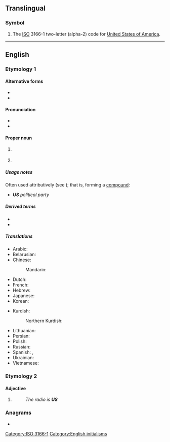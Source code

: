 {{also|Appendix:Variations of "us"}}
==Translingual==

===Symbol===
{{head|mul|symbol}}

# The [[ISO]] 3166-1 two-letter (alpha-2) code for [[United States of America]].

[[Category:ISO 3166-1]]

----

==English==

===Etymology 1===

====Alternative forms====
* {{l|en|U.S.}}
* {{l|en|U. S.}}

====Pronunciation====
* {{IPA|en|/juː.ɛs/}}
* {{audio|en|LL-Q1860 (eng)-Back ache-US.wav|Audio (UK)}}

====Proper noun====
{{en-proper noun}}

# {{initialism of|en|United States}}
#: {{ux|en|[[ICANN]] is based in the '''US'''.}}
# {{abbreviation of|en|United States}}
#: {{ux|en|legal residents of the 48 [[contiguous]] '''US''' and [[DC]]}}

=====Usage notes=====
Often used attributively (see {{ll|en|attributive noun}}); that is, forming a [[compound]]:
* '''''US''' political party''

=====Derived terms=====
* {{l|en|US-ian}}
* {{l|en|US American}}

=====Translations=====
{{trans-top-also|abbreviation of United States|U.S.}}
* Arabic: {{not used|ar}}
* Belarusian: {{not used|be}}
* Chinese:
*: Mandarin: {{not used|cmn}}
* Dutch: {{t+|nl|VS|m-p}}
* French: {{t+|fr|EU|m-p}}
* Hebrew: {{not used|he}}
* Japanese: {{not used|ja}}
* Korean: {{not used|ko}}
{{trans-mid}}
* Kurdish:
*: Northern Kurdish: {{t+|kmr|AY}}
* Lithuanian: {{t+|lt|JAV|f}}
* Persian: {{not used|fa}}
* Polish: {{t|pl|St.Zj.|m-p}}
* Russian: {{not used|ru}}
* Spanish: {{t+|es|EE. UU.|m-p}}, {{t|es|EU|m-p}}
* Ukrainian: {{not used|uk}}
* Vietnamese: {{not used|vi}}
{{trans-bottom}}

{{trans-see|of or pertaining to the U.S.|American}}

===Etymology 2===

====Adjective====
{{en-adj|?}}

# {{abbreviation of|en|unserviceable}}
#: ''The radio is '''US''' ''

===Anagrams===
* {{anagrams|en|a=su|SU|Su}}

[[Category:English initialisms]]